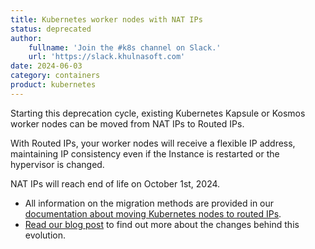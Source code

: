 ```yaml
---
title: Kubernetes worker nodes with NAT IPs
status: deprecated
author:
    fullname: 'Join the #k8s channel on Slack.'
    url: 'https://slack.khulnasoft.com'
date: 2024-06-03
category: containers
product: kubernetes
---
```


Starting this deprecation cycle, existing Kubernetes Kapsule or Kosmos worker nodes can be moved from NAT IPs to Routed IPs. 

With Routed IPs, your worker nodes will receive a flexible IP address, maintaining IP consistency even if the Instance is restarted or the hypervisor is changed.

NAT IPs will reach end of life on October 1st, 2024. 

- All information on the migration methods are provided in our [documentation about moving Kubernetes nodes to routed IPs](/containers/kubernetes/reference-content/move-kubernetes-nodes-routed-ip/).
- [Read our blog post](https://www.khulnasoft.com/en/news/routed-ips-are-coming-to-all-khulnasoft-products/) to find out more about the changes behind this evolution.

